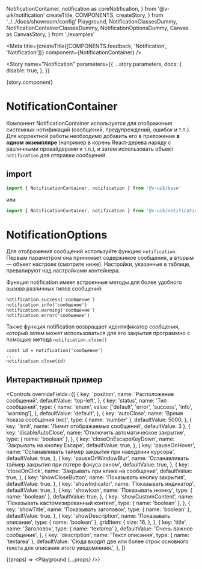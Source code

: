   NotificationContainer,
  notification as coreNotification,
} from '@v-uik/notification'
  createTitle,
  COMPONENTS,
  createStory,
} from '../../docs/showroom/config'
  Playground,
  NotificationClassesDummy,
  NotificationContainerClassesDummy,
  NotificationOptionsDummy,
  Canvas as CanvasStory,
} from './examples'


<Meta
  title={createTitle([COMPONENTS.feedback, 'Notification', 'Notification'])}
  component={NotificationContainer}
/>

<Story
  name="Notification"
  parameters={{
    ...story.parameters,
    docs: {
      disable: true,
    },
  }}
>
  {story.component}
</Story>

# NotificationContainer

Компонент NotificationContainer используется для отображения системных нотификаций
(сообщений, предупреждений, ошибок и т.п.). Для корректной работы необходимо добавить его в приложение
**в одном экземпляре** (например в корень React-дерева наряду с различными провайдерами и т.п.),
и затем использовать объект `notification` для отправки сообщений.

## import

```ts
import { NotificationContainer, notification } from '@v-uik/base'
```

или

```ts
import { NotificationContainer, notification } from '@v-uik/notification'
```

# NotificationOptions

Для отображения сообщений используйте функцию `notification`. Первым параметром она принимает
содержимое сообщения, а вторым — объект настроек (смотрите ниже). Настройки, указанные в таблице, превалируют над
настройками контейнера.

Функция notification имеет встроенные методы для более удобного вызова различных типов сообщений:

```
notification.success('сообщение')
notification.info('сообщение')
notification.warning('сообщение')
notification.error('сообщение')
```

Также функция notification возвращает идентификатор сообщения, который затем может использоваться для
его закрытия программно с помощью метода `notification.close()`

```
const id = notification('сообщение')
...
notification.close(id)
```

## Интерактивный пример

<Controls
  overrideFields={[
    {
      key: 'position',
      name: 'Расположение сообщений',
      defaultValue: 'top-left',
    },
    {
      key: 'status',
      name: 'Тип сообщений',
      type: {
        name: 'enum',
        value: ['default', 'error', 'success', 'info', 'warning'],
      },
      defaultValue: 'default',
    },
    {
      key: 'autoClose',
      name: 'Время показа сообщения (мс)',
      type: { name: 'number' },
      defaultValue: 5000,
    },
    { key: 'limit', name: 'Лимит отображаемых сообщений', defaultValue: 3 },
    {
      key: 'disableAutoClose',
      name: 'Отключить автоматическое закрытие',
      type: { name: 'boolean' },
    },
    {
      key: 'closeOnEscapeKeyDown',
      name: 'Закрывать на кнопку Escape',
      defaultValue: true,
    },
    {
      key: 'pauseOnHover',
      name: 'Останавливать таймер закрытия при наведении курсора',
      defaultValue: true,
    },
    {
      key: 'pauseOnWindowBlur',
      name: 'Останавливать таймер закрытия при потере фокуса окном',
      defaultValue: true,
    },
    {
      key: 'closeOnClick',
      name: 'Закрывать при клике на сообщение',
      defaultValue: true,
    },
    {
      key: 'showCloseButton',
      name: 'Показывать кнопку закрытия',
      defaultValue: true,
    },
    {
      key: 'showIndicator',
      name: 'Показывать индикатор',
      defaultValue: true,
    },
    {
      key: 'showIcon',
      name: 'Показывать иконку',
      type: { name: 'boolean' },
      defaultValue: true,
    },
    {
      key: 'showCustomContent',
      name: 'Показывать кастомизированный контент',
      type: { name: 'boolean' },
    },
    {
      key: 'showTitle',
      name: 'Показывать заголовок',
      type: { name: 'boolean' },
      defaultValue: true,
    },
    {
      key: 'showDescription',
      name: 'Показывать описание',
      type: { name: 'boolean' },
      gridItem: {
        size: 16,
      },
    },
    {
      key: 'title',
      name: 'Заголовок',
      type: { name: 'textarea' },
      defaultValue: 'Очень важное сообщение',
    },
    {
      key: 'description',
      name: 'Текст описания',
      type: { name: 'textarea' },
      defaultValue:
        'Сюда входят две или более строк основного текста для описания этого уведомления.',
    },
  ]}
>
  {(props) => <Playground {...props} />}
</Controls>

<Source language="tsx" code={RawPlayground} />
